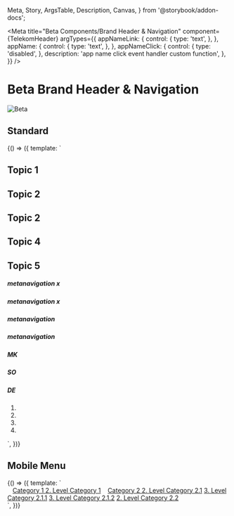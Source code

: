   Meta,
  Story,
  ArgsTable,
  Description,
  Canvas,
} from '@storybook/addon-docs';

<Meta
  title="Beta Components/Brand Header & Navigation"
  component={TelekomHeader}
  argTypes={{
    appNameLink: {
      control: {
        type: 'text',
      },
    },
    appName: {
      control: {
        type: 'text',
      },
    },
    appNameClick: {
      control: {
        type: 'disabled',
      },
      description: 'app name click event handler custom function',
    },
  }}
/>

<div
  style={{
    display: 'inline-flex',
    alignItems: 'center',
    justifyContent: 'space-between',
    width: '100%',
  }}
>
  <h1>Beta Brand Header & Navigation</h1>
  <img src="assets/beta.png" alt="Beta" />
</div>

## Standard

<Canvas withSource="none">
  <Story name="Standard" args={{}} inline={false}>
    {() => ({
      template: `
        <div class="brand-header-spacing">
          <scale-telekom-header
            app-name="cool app!"
            app-nane-link="javascript:void(0)"
          >
            <section slot="main-nav">
              <h2>Topic 1</h2>
              <h2>Topic 2</h2>
              <h2>Topic 2</h2>
              <h2>Topic 4</h2>
              <h2>Topic 5</h2>
            </section>
            <section slot="meta-nav-ext">
              <h5>metanavigation x</h5>
              <h5>metanavigation x</h5>
            </section>
            <section slot="meta-nav">
              <h5>metanavigation</h5>
              <h5>metanavigation</h5>
            </section>
            <section slot="language-switch">
              <h5>MK</h5>
              <h5>SO</h5>
              <h5>DE</h5>
            </section>
            <ol slot="functions">
              <li><scale-icon-alert-information></scale-icon-alert-information></li>
              <li><scale-icon-alert-information></scale-icon-alert-information></li>
              <li><scale-icon-alert-information></scale-icon-alert-information></li>
              <li><scale-icon-alert-information></scale-icon-alert-information></li>
            </ol>
          </scale-telekom-header>
        </div>
      `,
    })}
  </Story>
</Canvas>

## Mobile Menu

<Canvas withSource="none">
  <Story name="Mobile Menu" args={{}} inline={false}>
    {() => ({
      template: `
        <div class="brand-header-spacing">
          <scale-telekom-mobile-menu>
            <scale-telekom-mobile-menu-item>
              <a href="javascript:void(0);">
                <scale-icon-home-home style="margin-right: 12px"></scale-icon-home-home>
                Category 1
              </a>
              <scale-telekom-mobile-menu-item slot="children">
                <a href="#">2. Level Category 1</a>
              </scale-telekom-mobile-menu-item>
            </scale-telekom-mobile-menu-item>
            <scale-telekom-mobile-menu-item>
              <a href="javascript:void(0);">
                <scale-icon-home-home style="margin-right: 12px"></scale-icon-home-home>
                Category 2
              </a>
              <scale-telekom-mobile-menu-item slot="children">
                <a href="#">2. Level Category 2.1</a>
                <scale-telekom-mobile-menu-item slot="children" active>
                  <a href="#">3. Level Category 2.1.1</a>
                </scale-telekom-mobile-menu-item>
                <scale-telekom-mobile-menu-item slot="children">
                  <a href="#">3. Level Category 2.1.2</a>
                </scale-telekom-mobile-menu-item>
              </scale-telekom-mobile-menu-item>
              <scale-telekom-mobile-menu-item slot="children">
                <a href="#">2. Level Category 2.2</a>
              </scale-telekom-mobile-menu-item>
            </scale-telekom-mobile-menu-item>
          </scale-telekom-mobile-menu>
        </div>
      `,
    })}
  </Story>
</Canvas>
